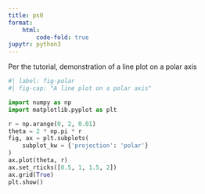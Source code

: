 ```yaml
---
title: ps0
format: 
    html: 
        code-fold: true
jupytr: python3
---
```


Per the tutorial, demonstration of a line plot on a polar axis

```python
#| label: fig-polar
#| fig-cap: "A line plot on a polar axis" 

import numpy as np
import matplotlib.pyplot as plt

r = np.arange(0, 2, 0.01)
theta = 2 * np.pi * r
fig, ax = plt.subplots(
    subplot_kw = {'projection': 'polar'}
)
ax.plot(theta, r)
ax.set_rticks([0.5, 1, 1.5, 2])
ax.grid(True)
plt.show()
```

